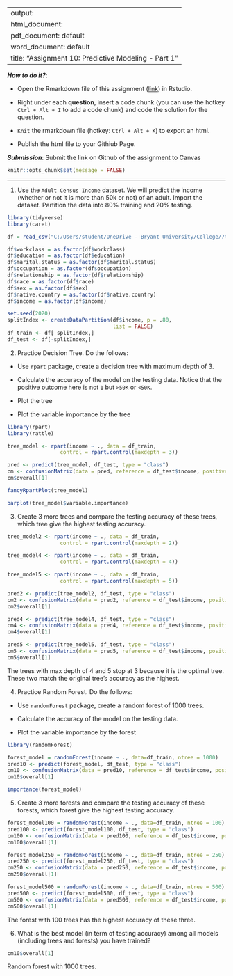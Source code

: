 
---
output: 
  html_document:
  pdf_document: default
  word_document: default
title: "Assignment 10: Predictive Modeling - Part 1"
---

***How to do it?***: 

- Open the Rmarkdown file of this assignment ([link](assignment10.Rmd)) in Rstudio. 

- Right under each **question**, insert  a code chunk (you can use the hotkey `Ctrl + Alt + I` to add a code chunk) and code the solution for the question. 

- `Knit` the rmarkdown file (hotkey: `Ctrl + Alt + K`) to export an html.  

-  Publish the html file to your Githiub Page. 

***Submission***: Submit the link on Github of the assignment to Canvas

```r
knitr::opts_chunk$set(message = FALSE)
```


-------

1. Use the `Adult Census Income` dataset.  We will predict the income (whether or not it is more than 50k or not) of an adult. Import the dataset.  Partition the data into 80% training and 20% testing.  

```r
library(tidyverse)
library(caret)

df = read_csv("C:/Users/student/OneDrive - Bryant University/College/7th Semester/R/adult_census.csv")

df$workclass = as.factor(df$workclass)
df$education = as.factor(df$education)
df$marital.status = as.factor(df$marital.status)
df$occupation = as.factor(df$occupation)
df$relationship = as.factor(df$relationship)
df$race = as.factor(df$race)
df$sex = as.factor(df$sex)
df$native.country = as.factor(df$native.country)
df$income = as.factor(df$income)

set.seed(2020)
splitIndex <- createDataPartition(df$income, p = .80, 
                                  list = FALSE)
df_train <- df[ splitIndex,]
df_test <- df[-splitIndex,]
```

2. Practice Decision Tree.  Do the follows:

  - Use `rpart` package, create a decision tree with maximum depth of 3. 
  
  - Calculate the accuracy of the model on the testing data. Notice that the positive outcome here is not `1` but `>50K` or `<50K`. 
  
  - Plot the tree
  
  - Plot the variable importance by the tree
  
```r
library(rpart)
library(rattle)

tree_model <- rpart(income ~ ., data = df_train,
                 control = rpart.control(maxdepth = 3))

pred <- predict(tree_model, df_test, type = "class")
cm <- confusionMatrix(data = pred, reference = df_test$income, positive = ">50K")
cm$overall[1]

fancyRpartPlot(tree_model)

barplot(tree_model$variable.importance)
```

3. Create 3 more trees and compare the testing accuracy of these trees, which tree give the highest testing accuracy.

```r
tree_model2 <- rpart(income ~ ., data = df_train,
                 control = rpart.control(maxdepth = 2))

tree_model4 <- rpart(income ~ ., data = df_train,
                 control = rpart.control(maxdepth = 4))

tree_model5 <- rpart(income ~ ., data = df_train,
                 control = rpart.control(maxdepth = 5))

pred2 <- predict(tree_model2, df_test, type = "class")
cm2 <- confusionMatrix(data = pred2, reference = df_test$income, positive = ">50K")
cm2$overall[1]

pred4 <- predict(tree_model4, df_test, type = "class")
cm4 <- confusionMatrix(data = pred4, reference = df_test$income, positive = ">50K")
cm4$overall[1]

pred5 <- predict(tree_model5, df_test, type = "class")
cm5 <- confusionMatrix(data = pred5, reference = df_test$income, positive = ">50K")
cm5$overall[1]
```
The trees with max depth of 4 and 5 stop at 3 because it is the optimal tree.
These two match the original tree's accuracy as the highest.

4. Practice Random Forest.  Do the follows: 

  - Use `randomForest` package, create a random forest of 1000 trees. 
  
  - Calculate the accuracy of the model on the testing data. 
  
  - Plot the variable importance by the forest

```r
library(randomForest)

forest_model = randomForest(income ~ ., data=df_train, ntree = 1000)
pred10 <- predict(forest_model, df_test, type = "class")
cm10 <- confusionMatrix(data = pred10, reference = df_test$income, positive = ">50K")
cm10$overall[1]

importance(forest_model)
```

5. Create 3 more forests and compare the testing accuracy of these forests, which forest give the highest testing accuracy.

```r
forest_model100 = randomForest(income ~ ., data=df_train, ntree = 100)
pred100 <- predict(forest_model100, df_test, type = "class")
cm100 <- confusionMatrix(data = pred100, reference = df_test$income, positive = ">50K")
cm100$overall[1]

forest_model250 = randomForest(income ~ ., data=df_train, ntree = 250)
pred250 <- predict(forest_model250, df_test, type = "class")
cm250 <- confusionMatrix(data = pred250, reference = df_test$income, positive = ">50K")
cm250$overall[1]

forest_model500 = randomForest(income ~ ., data=df_train, ntree = 500)
pred500 <- predict(forest_model500, df_test, type = "class")
cm500 <- confusionMatrix(data = pred500, reference = df_test$income, positive = ">50K")
cm500$overall[1]
```
The forest with 100 trees has the highest accuracy of these three.

6. What is the best model (in term of testing accuracy) among all models (including trees and forests) you have trained?

```r
cm10$overall[1]
```
Random forest with 1000 trees.
